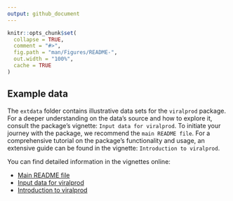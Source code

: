 ```yaml
---
output: github_document
---
```


<!-- README.md is generated from README.Rmd. Please edit that file -->

```r
knitr::opts_chunk$set(
  collapse = TRUE,
  comment = "#>",
  fig.path = "man/Figures/README-",
  out.width = "100%",
  cache = TRUE
)
```

## Example data

The `extdata` folder contains illustrative data sets for the `viralprod` package. For a deeper understanding on the data's source and how to explore it, consult the package's vignette: `Input data for viralprod`. To initiate your journey with the package, we recommend the `main README file`. For a comprehensive tutorial on the package's functionality and usage, an extensive guide can be found in the vignette: `Introduction to viralprod`.

You can find detailed information in the vignettes online:

* [Main README file](https://github.com/mdhishamshaikh/ViralProduction_R/tree/rpkg/README.md)
* [Input data for viralprod](https://github.com/mdhishamshaikh/ViralProduction_R/tree/rpkg/vignettes)
* [Introduction to viralprod](https://github.com/mdhishamshaikh/ViralProduction_R/tree/rpkg/vignettes)
